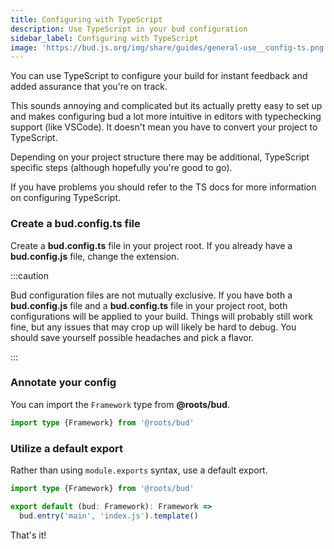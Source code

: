 ```yaml
---
title: Configuring with TypeScript
description: Use TypeScript in your bud configuration
sidebar_label: Configuring with TypeScript
image: 'https://bud.js.org/img/share/guides/general-use__config-ts.png'
---
```



You can use TypeScript to configure your build for instant feedback and added assurance that you're on track.

This sounds annoying and complicated but its actually pretty easy to set up and makes configuring bud a lot more intuitive in editors with typechecking support (like VSCode). It doesn't mean you have to convert your project to TypeScript.

Depending on your project structure there may be additional, TypeScript specific steps (although hopefully you're good to go).

If you have problems you should refer to the TS docs for more information on configuring TypeScript.

### Create a bud.config.ts file

Create a **bud.config.ts** file in your project root. If you already have a **bud.config.js** file, change the extension.

:::caution

Bud configuration files are not mutually exclusive. If you have both a **bud.config.js** file and a **bud.config.ts** file in your project root,
both configurations will be applied to your build. Things will probably still work fine, but any issues that may crop up will likely be hard to
debug. You should save yourself possible headaches and pick a flavor.

:::

### Annotate your config

You can import the `Framework` type from **@roots/bud**.

```ts {1} title='bud.config.ts'
import type {Framework} from '@roots/bud'
```

### Utilize a default export

Rather than using `module.exports` syntax, use a default export.

```ts {3} title='bud.config.ts'
import type {Framework} from '@roots/bud'

export default (bud: Framework): Framework =>
  bud.entry('main', 'index.js').template()
```

That's it!
